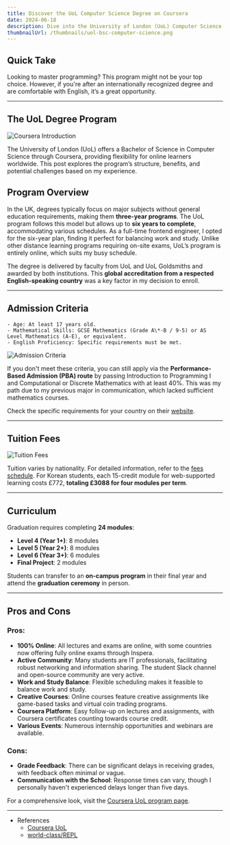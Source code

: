 ```yaml
---
title: Discover the UoL Computer Science Degree on Coursera
date: 2024-06-18
description: Dive into the University of London (UoL) Computer Science degree program on Coursera. Learn about its structure, benefits, and potential drawbacks from a student’s perspective.
thumbnailUrl: /thumbnails/uol-bsc-computer-science.png
---
```


## Quick Take

Looking to master programming? This program might not be your top choice. However, if you're after an internationally recognized degree and are comfortable with English, it’s a great opportunity.

---

## The UoL Degree Program

![Coursera Introduction](/posts/uol-bsc-computer-science/uol.png)

The University of London (UoL) offers a Bachelor of Science in Computer Science through Coursera, providing flexibility for online learners worldwide. This post explores the program’s structure, benefits, and potential challenges based on my experience.

## Program Overview

In the UK, degrees typically focus on major subjects without general education requirements, making them **three-year programs**. The UoL program follows this model but allows up to **six years to complete**, accommodating various schedules. As a full-time frontend engineer, I opted for the six-year plan, finding it perfect for balancing work and study. Unlike other distance learning programs requiring on-site exams, UoL’s program is entirely online, which suits my busy schedule.

The degree is delivered by faculty from UoL and UoL Goldsmiths and awarded by both institutions. This **global accreditation from a respected English-speaking country** was a key factor in my decision to enroll.

---

## Admission Criteria

```
- Age: At least 17 years old.
- Mathematical Skills: GCSE Mathematics (Grade A\*-B / 9-5) or AS Level Mathematics (A-E), or equivalent.
- English Proficiency: Specific requirements must be met.
```

![Admission Criteria](/posts/uol-bsc-computer-science/requirements.png)

If you don't meet these criteria, you can still apply via the **Performance-Based Admission (PBA) route** by passing Introduction to Programming I and Computational or Discrete Mathematics with at least 40%. This was my path due to my previous major in communication, which lacked sufficient mathematics courses.

Check the specific requirements for your country on their [website](https://www.london.ac.uk/study/courses/undergraduate/bsc-computer-science).

---

## Tuition Fees

![Tuition Fees](/posts/uol-bsc-computer-science/fee.png)

Tuition varies by nationality. For detailed information, refer to the [fees schedule](https://www.london.ac.uk/sites/default/files/schedules/fees-schedule-computer-science-bsc-2024-25.pdf). For Korean students, each 15-credit module for web-supported learning costs £772, **totaling £3088 for four modules per term**.

---

## Curriculum

Graduation requires completing **24 modules**:

- **Level 4 (Year 1+)**: 8 modules
- **Level 5 (Year 2+)**: 8 modules
- **Level 6 (Year 3+)**: 6 modules
- **Final Project**: 2 modules

Students can transfer to an **on-campus program** in their final year and attend the **graduation ceremony** in person.

---

## Pros and Cons

### Pros:

- **100% Online**: All lectures and exams are online, with some countries now offering fully online exams through Inspera.
- **Active Community**: Many students are IT professionals, facilitating robust networking and information sharing. The student Slack channel and open-source community are very active.
- **Work and Study Balance**: Flexible scheduling makes it feasible to balance work and study.
- **Creative Courses**: Online courses feature creative assignments like game-based tasks and virtual coin trading programs.
- **Coursera Platform**: Easy follow-up on lectures and assignments, with Coursera certificates counting towards course credit.
- **Various Events**: Numerous internship opportunities and webinars are available.

### Cons:

- **Grade Feedback**: There can be significant delays in receiving grades, with feedback often minimal or vague.
- **Communication with the School**: Response times can vary, though I personally haven't experienced delays longer than five days.

For a comprehensive look, visit the [Coursera UoL program page](https://www.coursera.org/degrees/bachelor-of-science-computer-science-london).

---

- References
  - [Coursera UoL](https://www.coursera.org/london)
  - [world-class/REPL](https://github.com/world-class/REPL)
